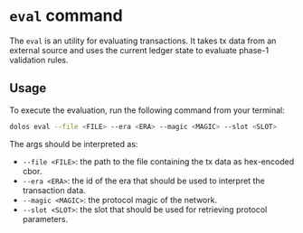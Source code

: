 # `eval` command

The `eval` is an utility for evaluating transactions. It takes tx data from an external source and uses the current ledger state to evaluate phase-1 validation rules.

## Usage

To execute the evaluation, run the following command from your terminal:

```bash
dolos eval --file <FILE> --era <ERA> --magic <MAGIC> --slot <SLOT>
```

The args should be interpreted as:

- `--file <FILE>`: the path to the file containing the tx data as hex-encoded cbor.
- `--era <ERA>`: the id of the era that should be used to interpret the transaction data.
- `--magic <MAGIC>`: the protocol magic of the network.
- `--slot <SLOT>`: the slot that should be used for retrieving protocol parameters.